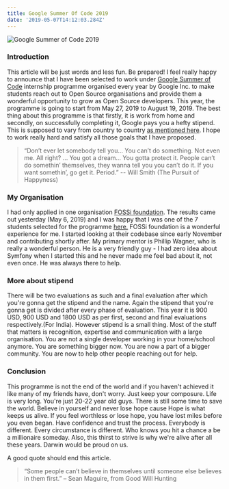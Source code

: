 ```yaml
---
title: Google Summer Of Code 2019
date: '2019-05-07T14:12:03.284Z'
---
```


![Google Summer of Code 2019](./GSOC.png)

### Introduction
This article will be just words and less fun. Be prepared!
I feel really happy to announce that I have been selected to work under 
[Google Summer of Code](https://summerofcode.withgoogle.com/) internship programme organised every year by Google Inc. to 
make students reach out to Open Source organisations and provide them a wonderful opportunity to grow as Open Source 
developers. This year, the programme is going to start from May 27, 2019 to August 19, 2019. The best thing about this 
programme is that firstly, it is work from home and secondly, on successfully completing it, Google pays you a hefty stipend.
This is supposed to vary from country to country [as mentioned here](https://developers.google.com/open-source/gsoc/help/student-stipends).
I hope to work really hard and satisfy all those goals that I have proposed.

> “Don’t ever let somebody tell you… You can’t do something. Not even me.
All right? … You got a dream… You gotta protect it. People can’t do
somethin’ themselves, they wanna tell you you can’t do it. If you want 
somethin’, go get it. Period.”
-- Will Smith (The Pursuit of Happyness)

### My Organisation
I had only applied in one organisation [FOSSi foundation](https://fossi-foundation.org/). The results came out yesterday (May 6, 2019)
and I was happy that I was one of the 7 students selected for the programme [here.](https://summerofcode.withgoogle.com/organizations/4914571964317696/) 
FOSSi foundation is a wonderful experience for me. 
I started looking at their codebase since early November and contributing shortly after. 
My primary mentor is Phillip Wagner, who is really a wonderful person. He is a very friendly guy - 
I had zero idea about Symfony when I started this and he never made me feel bad about it, not even once. 
He was always there to help. 

### More about stipend
There will be two evaluations as such and a final evaluation after which you're gonna get the stipend and the name. 
Again the stipend that you're gonna get is divided after every phase of evaluation. This year it is 900 USD, 900 USD
and 1800 USD as per first, second and final evaluations respectively.(For India). However stipend is a small thing. Most
of the stuff that matters is recognition, expertise and communication with a large organisation. You are not a single developer
working in your home/school anymore. You are something bigger now. You are now a part of a bigger community. You are now
to help other people reaching out for help.

### Conclusion
This programme is not the end of the world and if you haven't achieved it like many of my friends have, don't worry. Just
keep your composure. Life is very long. You're just 20-22 year old guys. There is still some time to save the world. Believe
in yourself and never lose hope cause Hope is what keeps us alive. If you feel worthless or lose hope, you have lost
miles before you even began. Have confidence and trust the process. Everybody is different. Every circumstance is different.
Who knows you hit a chance a be a millionaire someday. Also, this thirst to strive is why we're alive after all these years.
Darwin would be proud on us. 

A good quote should end this article.
> “Some people can’t believe in themselves until someone else believes in them first.” – Sean Maguire, from Good Will Hunting